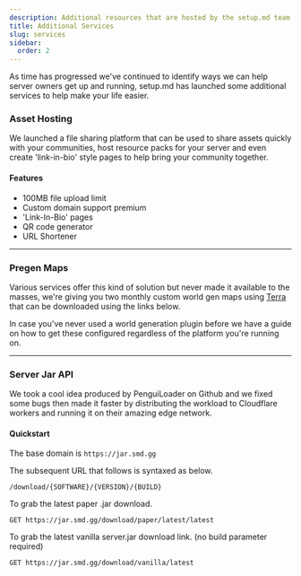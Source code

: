 ```yaml
---
description: Additional resources that are hosted by the setup.md team.
title: Additional Services
slug: services
sidebar:
  order: 2
---
```



As time has progressed we've continued to identify ways we can help server owners get up and running, setup.md has launched some additional services to help make your life easier.

### Asset Hosting

We launched a file sharing platform that can be used to share assets quickly with your communities, host resource packs for your server and even create 'link-in-bio' style pages to help bring your community together.

#### Features

<ul class="pl-5 list-disc">
    <li>100MB file upload limit</li>
    <li>Custom domain support <MainStatusPill info>premium</MainStatusPill></li>
    <li>'Link-In-Bio' pages</li>
    <li>QR code generator</li>
    <li>URL Shortener</li>
</ul>

<CardGrid>
  <LinkCard title="Dashboard" href="https://thot.cc/dashboard" />
  <LinkCard title="Guide" href="/t/textures" />
</CardGrid>

* * *

### Pregen Maps

Various services offer this kind of solution but never made it available to the masses, we're giving you two monthly custom world gen maps using [Terra](https://modrinth.com/plugin/terra) that can be downloaded using the links below.

<CardGrid>
 <LinkCard title="5K x 5K Map 1" href="https://link.setup.md/map1" />
 <LinkCard title="5K x 5K Map 2" href="https://link.setup.md/map2" />
</CardGrid>
<LinkCard
  title="Discord - 15K x 15K Map"
  description="Become a Github sponsor and join our Discord to claim the 15K x 15K map."
  href="https://link.setup.md/discord"
/>

In case you've never used a world generation plugin before we have a guide on how to get these configured regardless of the platform you're running on.

<LinkCard
  title="Minecraft - Configure a Terra world"
  description="Configure a Terra world gen world for use in both Single and Multiplayer environments."
  href="/guides/terra"
/>

* * *

### Server Jar API

We took a cool idea produced by PenguiLoader on Github and we fixed some bugs then made it faster by distributing the workload to Cloudflare workers and running it on their amazing edge network.

#### Quickstart

The base domain is `https://jar.smd.gg`

The subsequent URL that follows is syntaxed as below.

`/download/{SOFTWARE}/{VERSION}/{BUILD}`

To grab the latest paper .jar download.

`GET https://jar.smd.gg/download/paper/latest/latest`

To grab the latest vanilla server.jar download link. (no build parameter required)

`GET https://jar.smd.gg/download/vanilla/latest`

<CardGrid>
  <LinkCard title="PenguiLoader/MC-SRV-DL-API" href="https://github.com/PenguiLoader/MC-SRV-DL-API" />
  <LinkCard title="setupmd/mc-jar-api" href="https://github.com/setupmd/mc-jar-api" />
</CardGrid>

